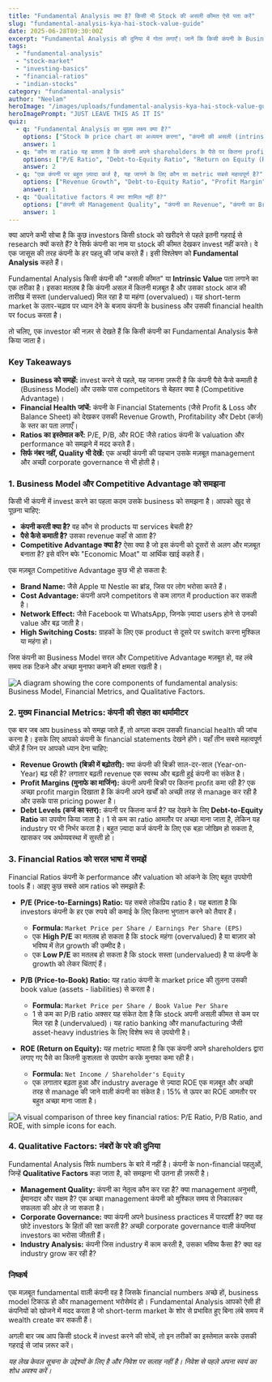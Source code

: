 ```yaml
---
title: "Fundamental Analysis क्या है? किसी भी Stock की असली कीमत ऐसे पता करें"
slug: "fundamental-analysis-kya-hai-stock-value-guide"
date: 2025-06-28T09:30:00Z
excerpt: "Fundamental Analysis की दुनिया में गोता लगाएँ। जानें कि किसी कंपनी के Business Model, Financials (Revenue, Profit, Debt), और P/E, P/B, ROE जैसे Ratios को समझकर उसकी असली कीमत कैसे आँकें।"
tags:
  - "fundamental-analysis"
  - "stock-market"
  - "investing-basics"
  - "financial-ratios"
  - "indian-stocks"
category: "fundamental-analysis"
author: "Neelam"
heroImage: "/images/uploads/fundamental-analysis-kya-hai-stock-value-guide/hero-image.jpg"
heroImagePrompt: "JUST LEAVE THIS AS IT IS"
quiz:
  - q: "Fundamental Analysis का मुख्य लक्ष्य क्या है?"
    options: ["Stock के price chart का अध्ययन करना", "कंपनी की असली (intrinsic) वैल्यू का पता लगाना", "बाजार के उतार-चढ़ाव से short-term लाभ कमाना"]
    answer: 1
  - q: "कौन सा ratio यह बताता है कि कंपनी अपने shareholders के पैसे पर कितना profit कमा रही है?"
    options: ["P/E Ratio", "Debt-to-Equity Ratio", "Return on Equity (ROE)"]
    answer: 2
  - q: "एक कंपनी पर बहुत ज़्यादा कर्ज है, यह जानने के लिए कौन सा metric सबसे महत्वपूर्ण है?"
    options: ["Revenue Growth", "Debt-to-Equity Ratio", "Profit Margin"]
    answer: 1
  - q: "Qualitative factors में क्या शामिल नहीं है?"
    options: ["कंपनी की Management Quality", "कंपनी का Revenue", "कंपनी का Brand Name"]
    answer: 1
---
```


क्या आपने कभी सोचा है कि कुछ investors किसी stock को खरीदने से पहले इतनी गहराई से research क्यों करते हैं? वे सिर्फ कंपनी का नाम या stock की कीमत देखकर invest नहीं करते। वे एक जासूस की तरह कंपनी के हर पहलू की जांच करते हैं। इसी विश्लेषण को **Fundamental Analysis** कहते हैं।

Fundamental Analysis किसी कंपनी की "असली कीमत" या **Intrinsic Value** पता लगाने का एक तरीका है। इसका मतलब है कि कंपनी असल में कितनी मज़बूत है और उसका stock आज की तारीख में सस्ता (undervalued) मिल रहा है या महंगा (overvalued)। यह short-term market के उतार-चढ़ाव पर ध्यान देने के बजाय कंपनी के business और उसकी financial health पर focus करता है।

तो चलिए, एक investor की नज़र से देखते हैं कि किसी कंपनी का Fundamental Analysis कैसे किया जाता है।

### Key Takeaways
*   **Business को समझें:** invest करने से पहले, यह जानना ज़रूरी है कि कंपनी पैसे कैसे कमाती है (Business Model) और उसके पास competitors से बेहतर क्या है (Competitive Advantage)।
*   **Financial Health जांचें:** कंपनी के Financial Statements (जैसे Profit & Loss और Balance Sheet) को देखकर उसकी Revenue Growth, Profitability और Debt (कर्ज) के स्तर का पता लगाएँ।
*   **Ratios का इस्तेमाल करें:** P/E, P/B, और ROE जैसे ratios कंपनी के valuation और performance को समझने में मदद करते हैं।
*   **सिर्फ नंबर नहीं, Quality भी देखें:** एक अच्छी कंपनी की पहचान उसके मज़बूत management और अच्छी corporate governance से भी होती है।

### 1. Business Model और Competitive Advantage को समझना

किसी भी कंपनी में invest करने का पहला कदम उसके business को समझना है। आपको खुद से पूछना चाहिए:
*   **कंपनी करती क्या है?** वह कौन से products या services बेचती है?
*   **पैसे कैसे कमाती है?** उसका revenue कहाँ से आता है?
*   **Competitive Advantage क्या है?** ऐसा क्या है जो इस कंपनी को दूसरों से अलग और मज़बूत बनाता है? इसे वॉरेन बफे "Economic Moat" या आर्थिक खाई कहते हैं।

एक मज़बूत Competitive Advantage कुछ भी हो सकता है:
*   **Brand Name:** जैसे Apple या Nestle का ब्रांड, जिस पर लोग भरोसा करते हैं।
*   **Cost Advantage:** कंपनी अपने competitors से कम लागत में production कर सकती है।
*   **Network Effect:** जैसे Facebook या WhatsApp, जिनके ज़्यादा users होने से उनकी value और बढ़ जाती है।
*   **High Switching Costs:** ग्राहकों के लिए एक product से दूसरे पर switch करना मुश्किल या महंगा हो।

जिस कंपनी का Business Model सरल और Competitive Advantage मज़बूत हो, वह लंबे समय तक टिकने और अच्छा मुनाफा कमाने की क्षमता रखती है।

![A diagram showing the core components of fundamental analysis: Business Model, Financial Metrics, and Qualitative Factors.](/images/uploads/fundamental-analysis-kya-hai-stock-value-guide/fundamental-analysis-components.png)

### 2. मुख्य Financial Metrics: कंपनी की सेहत का थर्मामीटर

एक बार जब आप business को समझ जाते हैं, तो अगला कदम उसकी financial health की जांच करना है। इसके लिए आपको कंपनी के financial statements देखने होंगे। यहाँ तीन सबसे महत्वपूर्ण चीज़ें हैं जिन पर आपको ध्यान देना चाहिए:

*   **Revenue Growth (बिक्री में बढ़ोतरी):** क्या कंपनी की बिक्री साल-दर-साल (Year-on-Year) बढ़ रही है? लगातार बढ़ती revenue एक स्वस्थ और बढ़ती हुई कंपनी का संकेत है।
*   **Profit Margins (मुनाफे का मार्जिन):** कंपनी अपनी बिक्री पर कितना profit कमा रही है? एक अच्छा profit margin दिखाता है कि कंपनी अपने खर्चों को अच्छी तरह से manage कर रही है और उसके पास pricing power है।
*   **Debt Levels (कर्ज का स्तर):** कंपनी पर कितना कर्ज है? यह देखने के लिए **Debt-to-Equity Ratio** का उपयोग किया जाता है। 1 से कम का ratio आमतौर पर अच्छा माना जाता है, लेकिन यह industry पर भी निर्भर करता है। बहुत ज़्यादा कर्ज कंपनी के लिए एक बड़ा जोखिम हो सकता है, खासकर जब अर्थव्यवस्था में सुस्ती हो।

### 3. Financial Ratios को सरल भाषा में समझें

Financial Ratios कंपनी के performance और valuation को आंकने के लिए बहुत उपयोगी tools हैं। आइए कुछ सबसे आम ratios को समझते हैं:

*   **P/E (Price-to-Earnings) Ratio:** यह सबसे लोकप्रिय ratio है। यह बताता है कि investors कंपनी के हर एक रुपये की कमाई के लिए कितना भुगतान करने को तैयार हैं।
    *   **Formula:** `Market Price per Share / Earnings Per Share (EPS)`
    *   एक **High P/E** का मतलब हो सकता है कि stock महंगा (overvalued) है या बाज़ार को भविष्य में तेज़ growth की उम्मीद है।
    *   एक **Low P/E** का मतलब हो सकता है कि stock सस्ता (undervalued) है या कंपनी के growth को लेकर चिंताएं हैं।

*   **P/B (Price-to-Book) Ratio:** यह ratio कंपनी के market price की तुलना उसकी book value (assets - liabilities) से करता है।
    *   **Formula:** `Market Price per Share / Book Value Per Share`
    *   1 से कम का P/B ratio अक्सर यह संकेत देता है कि stock अपनी असली कीमत से कम पर मिल रहा है (undervalued)। यह ratio banking और manufacturing जैसी asset-heavy industries के लिए विशेष रूप से उपयोगी है।

*   **ROE (Return on Equity):** यह metric मापता है कि एक कंपनी अपने shareholders द्वारा लगाए गए पैसे का कितनी कुशलता से उपयोग करके मुनाफा कमा रही है।
    *   **Formula:** `Net Income / Shareholder's Equity`
    *   एक लगातार बढ़ता हुआ और industry average से ज़्यादा ROE एक मज़बूत और अच्छी तरह से manage की जाने वाली कंपनी का संकेत है। 15% से ऊपर का ROE आमतौर पर बहुत अच्छा माना जाता है।

![A visual comparison of three key financial ratios: P/E Ratio, P/B Ratio, and ROE, with simple icons for each.](/images/uploads/fundamental-analysis-kya-hai-stock-value-guide/financial-ratios-comparison.png)

### 4. Qualitative Factors: नंबरों के परे की दुनिया

Fundamental Analysis सिर्फ numbers के बारे में नहीं है। कंपनी के non-financial पहलुओं, जिन्हें **Qualitative Factors** कहा जाता है, को समझना भी उतना ही ज़रूरी है।

*   **Management Quality:** कंपनी का नेतृत्व कौन कर रहा है? क्या management अनुभवी, ईमानदार और सक्षम है? एक अच्छा management कंपनी को मुश्किल समय से निकालकर सफलता की ओर ले जा सकता है।
*   **Corporate Governance:** क्या कंपनी अपने business practices में पारदर्शी है? क्या वह छोटे investors के हितों की रक्षा करती है? अच्छी corporate governance वाली कंपनियां investors का भरोसा जीतती हैं।
*   **Industry Analysis:** कंपनी जिस industry में काम करती है, उसका भविष्य कैसा है? क्या वह industry grow कर रही है?

### निष्कर्ष

एक मज़बूत fundamental वाली कंपनी वह है जिसके financial numbers अच्छे हों, business model टिकाऊ हो और management भरोसेमंद हो। Fundamental Analysis आपको ऐसी ही कंपनियों को खोजने में मदद करता है जो short-term market के शोर से प्रभावित हुए बिना लंबे समय में wealth create कर सकती हैं।

अगली बार जब आप किसी stock में invest करने की सोचें, तो इन तरीकों का इस्तेमाल करके उसकी गहराई से जांच ज़रूर करें।

*यह लेख केवल सूचना के उद्देश्यों के लिए है और निवेश पर सलाह नहीं है। निवेश से पहले अपना स्वयं का शोध अवश्य करें।*